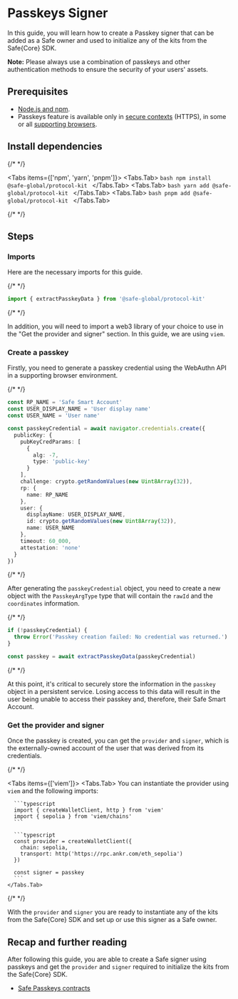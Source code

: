
# Passkeys Signer

In this guide, you will learn how to create a Passkey signer that can be added as a Safe owner and used to initialize any of the kits from the Safe\{Core\} SDK.

**Note:** Please always use a combination of passkeys and other authentication methods to ensure the security of your users' assets.

## Prerequisites

- [Node.js and npm](https://docs.npmjs.com/downloading-and-installing-node-js-and-npm).
- Passkeys feature is available only in [secure contexts](https://developer.mozilla.org/en-US/docs/Web/Security/Secure_Contexts) (HTTPS), in some or all [supporting browsers](https://developer.mozilla.org/en-US/docs/Web/API/Web_Authentication_API#browser_compatibility).

## Install dependencies

{/* <!-- vale off --> */}

<Tabs items={['npm', 'yarn', 'pnpm']}>
  <Tabs.Tab>
    ```bash
    npm install @safe-global/protocol-kit
    ```
  </Tabs.Tab>
  <Tabs.Tab>
    ```bash
    yarn add @safe-global/protocol-kit
    ```
  </Tabs.Tab>
  <Tabs.Tab>
    ```bash
    pnpm add @safe-global/protocol-kit
    ```
  </Tabs.Tab>
</Tabs>

{/* <!-- vale on --> */}

## Steps

<Steps>

  ### Imports

  Here are the necessary imports for this guide.

  {/* <!-- vale off --> */}

  ```typescript
  import { extractPasskeyData } from '@safe-global/protocol-kit'
  ```

  {/* <!-- vale on --> */}

  In addition, you will need to import a web3 library of your choice to use in the "Get the provider and signer" section. In this guide, we are using `viem`.

  ### Create a passkey

  Firstly, you need to generate a passkey credential using the WebAuthn API in a supporting browser environment.

  {/* <!-- vale off --> */}

  ```typescript
  const RP_NAME = 'Safe Smart Account'
  const USER_DISPLAY_NAME = 'User display name'
  const USER_NAME = 'User name'

  const passkeyCredential = await navigator.credentials.create({
    publicKey: {
      pubKeyCredParams: [
        {
          alg: -7,
          type: 'public-key'
        }
      ],
      challenge: crypto.getRandomValues(new Uint8Array(32)),
      rp: {
        name: RP_NAME
      },
      user: {
        displayName: USER_DISPLAY_NAME,
        id: crypto.getRandomValues(new Uint8Array(32)),
        name: USER_NAME
      },
      timeout: 60_000,
      attestation: 'none'
    }
  })
  ```

  {/* <!-- vale on --> */}

  After generating the `passkeyCredential` object, you need to create a new object with the `PasskeyArgType` type that will contain the `rawId` and the `coordinates` information.

  {/* <!-- vale off --> */}

  ```typescript
  if (!passkeyCredential) {
    throw Error('Passkey creation failed: No credential was returned.')
  }

  const passkey = await extractPasskeyData(passkeyCredential)
  ```

  {/* <!-- vale on --> */}

  At this point, it's critical to securely store the information in the `passkey` object in a persistent service. Losing access to this data will result in the user being unable to access their passkey and, therefore, their Safe Smart Account.

  ### Get the provider and signer

  Once the passkey is created, you can get the `provider` and `signer`, which is the externally-owned account of the user that was derived from its credentials.

  {/* <!-- vale off --> */}

  <Tabs items={['viem']}>
    <Tabs.Tab>
      You can instantiate the provider using `viem` and the following imports:

      ```typescript
      import { createWalletClient, http } from 'viem'
      import { sepolia } from 'viem/chains'
      ```

      ```typescript
      const provider = createWalletClient({
        chain: sepolia,
        transport: http('https://rpc.ankr.com/eth_sepolia')
      })

      const signer = passkey
      ```
    </Tabs.Tab>
  </Tabs>

  {/* <!-- vale on --> */}

  With the `provider` and `signer` you are ready to instantiate any of the kits from the Safe\{Core\} SDK and set up or use this signer as a Safe owner.

</Steps>

## Recap and further reading

After following this guide, you are able to create a Safe signer using passkeys and get the `provider` and `signer` required to initialize the kits from the Safe\{Core\} SDK.

- [Safe Passkeys contracts](https://github.com/safe-global/safe-modules/tree/main/modules/passkey)

